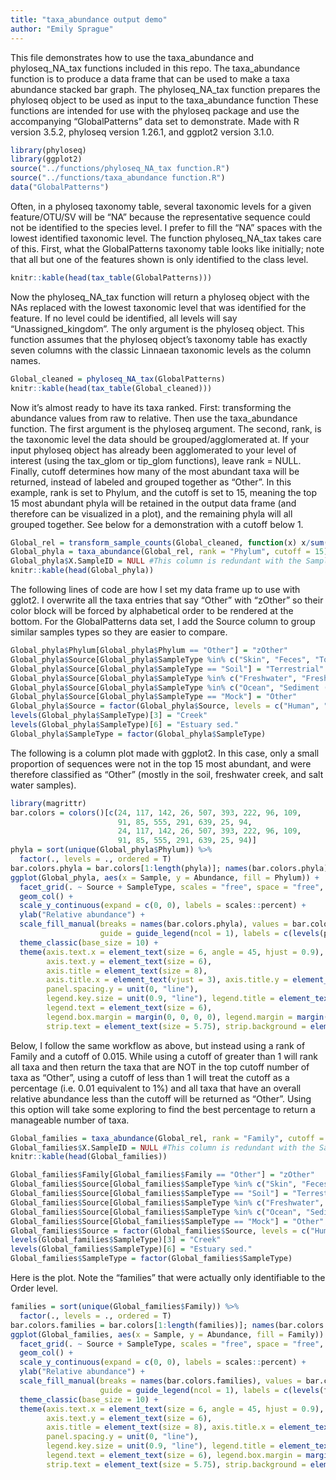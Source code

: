 ```yaml
---
title: "taxa_abundance output demo"
author: "Emily Sprague"
---
```

This file demonstrates how to use the taxa_abundance and phyloseq_NA_tax functions included in this repo. The taxa_abundance function is to produce a data frame that can be used to make a taxa abundance stacked bar graph. The phyloseq_NA_tax function prepares the phyloseq object to be used as input to the taxa_abundance function These functions are intended for use with the phyloseq package and use the accompanying "GlobalPatterns" data set to demonstrate. Made with R version 3.5.2, phyloseq version 1.26.1, and ggplot2 version 3.1.0.
```r
library(phyloseq)
library(ggplot2)
source("../functions/phyloseq_NA_tax function.R")
source("../functions/taxa_abundance function.R")
data("GlobalPatterns")
```
Often, in a phyloseq taxonomy table, several taxonomic levels for a given feature/OTU/SV will be "NA" because the representative sequence could not be identified to the species level. I prefer to fill the "NA" spaces with the lowest identified taxonomic level. The function phyloseq_NA_tax takes care of this. First, what the GlobalPatterns taxonomy table looks like initially; note that all but one of the features shown is only identified to the class level.
```r
knitr::kable(head(tax_table(GlobalPatterns)))
```
  
Now the phyloseq_NA_tax function will return a phyloseq object with the NAs replaced with the lowest taxonomic level that was identified for the feature. If no level could be identified, all levels will say "Unassigned_kingdom". The only argument is the phyloseq object. This function assumes that the phyloseq object's taxonomy table has exactly seven columns with the classic Linnaean taxonomic levels as the column names.
```r
Global_cleaned = phyloseq_NA_tax(GlobalPatterns)
knitr::kable(head(tax_table(Global_cleaned)))
```
  
Now it's almost ready to have its taxa ranked. First: transforming the abundance values from raw to relative. Then use the taxa_abundance function. The first argument is the phyloseq argument. The second, rank, is the taxonomic level the data should be grouped/agglomerated at. If your input phyloseq object has already been agglomerated to your level of interest (using the tax_glom or tip_glom functions), leave rank = NULL. Finally, cutoff determines how many of the most abundant taxa will be returned, instead of labeled and grouped together as "Other". In this example, rank is set to Phylum, and the cutoff is set to 15, meaning the top 15 most abundant phyla will be retained in the output data frame (and therefore can be visualized in a plot), and the remaining phyla will all grouped together. See below for a demonstration with a cutoff below 1.
```r
Global_rel = transform_sample_counts(Global_cleaned, function(x) x/sum(x))
Global_phyla = taxa_abundance(Global_rel, rank = "Phylum", cutoff = 15)
Global_phyla$X.SampleID = NULL #This column is redundant with the Sample column
knitr::kable(head(Global_phyla))
```
  
The following lines of code are how I set my data frame up to use with gglot2. I overwrite all the taxa entries that say "Other" with "zOther" so their color block will be forced by alphabetical order to be rendered at the bottom. For the GlobalPatterns data set, I add the Source column to group similar samples types so they are easier to compare.
```r
Global_phyla$Phylum[Global_phyla$Phylum == "Other"] = "zOther"
Global_phyla$Source[Global_phyla$SampleType %in% c("Skin", "Feces", "Tongue")] = "Human"
Global_phyla$Source[Global_phyla$SampleType == "Soil"] = "Terrestrial"
Global_phyla$Source[Global_phyla$SampleType %in% c("Freshwater", "Freshwater (creek)")] = "Freshwater"
Global_phyla$Source[Global_phyla$SampleType %in% c("Ocean", "Sediment (estuary)")] = "Salt water"
Global_phyla$Source[Global_phyla$SampleType == "Mock"] = "Other"
Global_phyla$Source = factor(Global_phyla$Source, levels = c("Human", "Terrestrial", "Freshwater", "Salt water", "Other"), ordered = T)
levels(Global_phyla$SampleType)[3] = "Creek"
levels(Global_phyla$SampleType)[6] = "Estuary sed."
Global_phyla$SampleType = factor(Global_phyla$SampleType)
```
The following is a column plot made with ggplot2. In this case, only a small proportion of sequences were not in the top 15 most abundant, and were therefore classified as "Other" (mostly in the soil, freshwater creek, and salt water samples).
```r
library(magrittr)
bar.colors = colors()[c(24, 117, 142, 26, 507, 393, 222, 96, 109,
                        91, 85, 555, 291, 639, 25, 94,
                        24, 117, 142, 26, 507, 393, 222, 96, 109,
                        91, 85, 555, 291, 639, 25, 94)]
phyla = sort(unique(Global_phyla$Phylum)) %>%
  factor(., levels = ., ordered = T)
bar.colors.phyla = bar.colors[1:length(phyla)]; names(bar.colors.phyla) = levels(phyla)
ggplot(Global_phyla, aes(x = Sample, y = Abundance, fill = Phylum)) +
  facet_grid(. ~ Source + SampleType, scales = "free", space = "free", drop = T) +
  geom_col() +
  scale_y_continuous(expand = c(0, 0), labels = scales::percent) +
  ylab("Relative abundance") +
  scale_fill_manual(breaks = names(bar.colors.phyla), values = bar.colors.phyla, 
                    guide = guide_legend(ncol = 1), labels = c(levels(phyla)[-length(phyla)], "Other")) +
  theme_classic(base_size = 10) +
  theme(axis.text.x = element_text(size = 6, angle = 45, hjust = 0.9),
        axis.text.y = element_text(size = 6),
        axis.title = element_text(size = 8), 
        axis.title.x = element_text(vjust = 3), axis.title.y = element_text(vjust = -1),
        panel.spacing.y = unit(0, "line"),
        legend.key.size = unit(0.9, "line"), legend.title = element_text(size = 7),
        legend.text = element_text(size = 6), 
        legend.box.margin = margin(0, 0, 0, 0), legend.margin = margin(0, 0, 0, 0),
        strip.text = element_text(size = 5.75), strip.background = element_blank())
```
Below, I follow the same workflow as above, but instead using a rank of Family and a cutoff of 0.015. While using a cutoff of greater than 1 will rank all taxa and then return the taxa that are NOT in the top cutoff number of taxa as "Other", using a cutoff of less than 1 will treat the cutoff as a percentage (i.e. 0.01 equivalent to 1%) and all taxa that have an overall relative abundance less than the cutoff will be returned as "Other". Using this option will take some exploring to find the best percentage to return a manageable number of taxa.
```r
Global_families = taxa_abundance(Global_rel, rank = "Family", cutoff = 0.015)
Global_families$X.SampleID = NULL #This column is redundant with the Sample column
knitr::kable(head(Global_families))
```
```r
Global_families$Family[Global_families$Family == "Other"] = "zOther"
Global_families$Source[Global_families$SampleType %in% c("Skin", "Feces", "Tongue")] = "Human"
Global_families$Source[Global_families$SampleType == "Soil"] = "Terrestrial"
Global_families$Source[Global_families$SampleType %in% c("Freshwater", "Freshwater (creek)")] = "Freshwater"
Global_families$Source[Global_families$SampleType %in% c("Ocean", "Sediment (estuary)")] = "Salt water"
Global_families$Source[Global_families$SampleType == "Mock"] = "Other"
Global_families$Source = factor(Global_families$Source, levels = c("Human", "Terrestrial", "Freshwater", "Salt water", "Other"), ordered = T)
levels(Global_families$SampleType)[3] = "Creek"
levels(Global_families$SampleType)[6] = "Estuary sed."
Global_families$SampleType = factor(Global_families$SampleType)
```
Here is the plot. Note the "families" that were actually only identifiable to the Order level.
```r
families = sort(unique(Global_families$Family)) %>%
  factor(., levels = ., ordered = T)
bar.colors.families = bar.colors[1:length(families)]; names(bar.colors.families) = levels(families)
ggplot(Global_families, aes(x = Sample, y = Abundance, fill = Family)) +
  facet_grid(. ~ Source + SampleType, scales = "free", space = "free", drop = T) +
  geom_col() +
  scale_y_continuous(expand = c(0, 0), labels = scales::percent) +
  ylab("Relative abundance") +
  scale_fill_manual(breaks = names(bar.colors.families), values = bar.colors.families, 
                    guide = guide_legend(ncol = 1), labels = c(levels(families)[-length(families)], "Other")) +
  theme_classic(base_size = 10) +
  theme(axis.text.x = element_text(size = 6, angle = 45, hjust = 0.9),
        axis.text.y = element_text(size = 6),
        axis.title = element_text(size = 8), axis.title.x = element_text(vjust = 3), axis.title.y = element_text(vjust = -1),
        panel.spacing.y = unit(0, "line"),
        legend.key.size = unit(0.9, "line"), legend.title = element_text(size = 7),
        legend.text = element_text(size = 6), legend.box.margin = margin(0, 0, 0, 0), legend.margin = margin(0, 0, 0, 0),
        strip.text = element_text(size = 5.75), strip.background = element_blank())
```